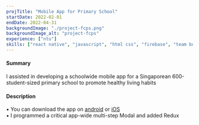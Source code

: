 ```yaml
---
projTitle: "Mobile App for Primary School"
startDate: 2022-02-01
endDate: 2022-04-31
backgroundImage: "./project-fcps.png"
backgroundImage_alt: "project-fcps"
experience: ["ntu"]
skills: ["react native", "javascript", "html css", "firebase", "team building"]
---
```


<h4>Summary</h4>
I assisted in developing a schoolwide mobile app for a Singaporean 600-student-sized primary
school to promote healthy living habits

<h4>Description</h4>
▪ You can download the app on <a href="https://play.google.com/store/apps/details?id=com.keepfitmobile">android</a> or 
<a href="https://apps.apple.com/us/app/keep-fit-challenge-tasks/id1620492559">iOS</a> </br>
▪ I programmed a critical app-wide multi-step Modal and added Redux